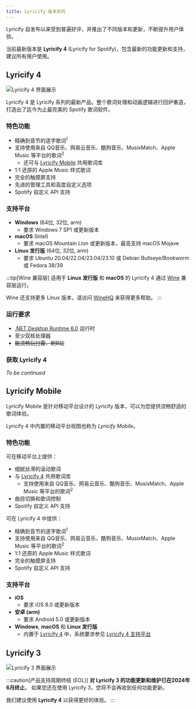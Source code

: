 ```yaml
---
title: Lyricify 版本系列
---
```


Lyricify 自发布以来受到普遍好评，并推出了不同版本和更新，不断提升用户体验。

当前最新版本是 **Lyricify 4** (Lyricify for Spotify)，包含最新的功能更新和支持，建议所有用户使用。

## Lyricify 4

![Lyricify 4 界面展示](@assets/get-started/versions/lyricify-4-zh-cn.png)

Lyricify 4 是 Lyricify 系列的最新产品。整个歌词处理和动画逻辑进行回炉重造，打造出了迄今为止最完美的 Spotify 歌词软件。

### 特色功能

- 精确到音节的逐字歌词<sup>1</sup>
- 支持使用来自 QQ音乐、网易云音乐、酷狗音乐、MusixMatch、Apple Music 等平台的歌词<sup>2</sup>
  - 还可与 [Lyricify Mobile](#lyricify-mobile) 共用歌词库
- 1:1 还原的 Apple Music 样式歌词
- 完全的触摸屏支持
- 先进的管理工具和高度自定义选项
- Spotify 自定义 API 支持

### 支持平台

- **Windows** (64位, 32位, arm)
  - 要求 Windows 7 SP1 或更新版本
- **macOS** (Intel)
  - 要求 macOS Mountain Lion 或更新版本，最高支持 macOS Mojave
- **Linux 发行版** (64位, 32位, arm)
  - 要求 Ubuntu 20.04/22.04/23.04/23.10 或 Debian Bullseye/Bookworm 或 Fedora 38/39

:::tip[Wine 兼容层]
适用于 **Linux 发行版** 和 **macOS** 的 Lyricify 4 通过 [Wine](https://www.winehq.org/) 兼容层运行。

Wine 还支持更多 Linux 版本，请访问 [WineHQ](https://www.winehq.org/) 来获得更多帮助。
:::

### 运行要求

- [.NET Desktop Runtime 6.0](https://dotnet.microsoft.com/zh-cn/download/dotnet/6.0) 运行时
- 至少双核处理器
- ~~能流畅玩扫雷、刷B站~~

### 获取 Lyricify 4

_To be continued_

## Lyricify Mobile

Lyricify Mobile 是针对移动平台设计的 Lyricify 版本，可以为您提供流畅舒适的歌词体验。

Lyricify 4 中内置的移动平台视图也称为 _Lyricify Mobile_。

### 特色功能

可在移动平台上提供：

- 细腻丝滑的滚动歌词
- 与 [Lyricify 4](#lyricify-4) 共用歌词库
  - 支持使用来自 QQ音乐、网易云音乐、酷狗音乐、MusixMatch、Apple Music 等平台的歌词<sup>2</sup>
- 曲目切换和歌词控制
- Spotify 自定义 API 支持

可在 Lyricify 4 中提供：

- 精确到音节的逐字歌词<sup>1</sup>
- 支持使用来自 QQ音乐、网易云音乐、酷狗音乐、MusixMatch、Apple Music 等平台的歌词<sup>2</sup>
- 1:1 还原的 Apple Music 样式歌词
- 完全的触摸屏支持
- Spotify 自定义 API 支持

### 支持平台

- **iOS**
  - 要求 iOS 8.0 或更新版本
- **安卓 (arm)**
  - 要求 Android 5.0 或更新版本
- **Windows**, **macOS** 和 **Linux 发行版**
  - 内置于 [Lyricify 4](#lyricify-4) 中，系统要求参见 [Lyricify 4 支持平台](#支持平台)

## Lyricify 3

![Lyricify 3 界面展示](@assets/get-started/versions/lyricify-3-zh-cn.png)

:::caution[产品支持周期终结 (EOL)]
**对 Lyricify 3 的功能更新和维护已在2024年6月终止**。 如果您还在使用 Lyricify 3，您将不会再收到任何功能更新。

我们建议使用 **Lyricify 4** 以获得更好的体验。
:::
